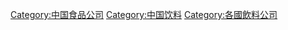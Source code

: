 [[Category:中国食品公司|Category:中国食品公司]]
[[Category:中国饮料|Category:中国饮料]]
[[Category:各國飲料公司|Category:各國飲料公司]]